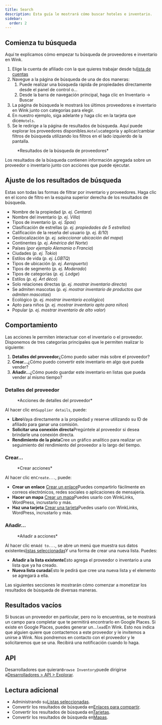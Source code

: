 ```yaml
---
title: Search
description: Esta guía le mostrará cómo buscar hoteles e inventario.
sidebar:
  order: 2
---
```


## Comienza tu búsqueda

Aquí te explicamos cómo empezar tu búsqueda de proveedores e inventario en Wink.

1. Elige la cuenta de afiliado con la que quieres trabajar desde tu[lista de cuentas](https://studio.wink.travel/company/list)
2. Navegue a la página de búsqueda de una de dos maneras:
   1. Puede realizar una búsqueda rápida de propiedades directamente desde el panel de control o...
   2. Desde la barra de navegación principal, haga clic en Inventario → Buscar
3. La página de búsqueda le mostrará los últimos proveedores e inventario en Wink junto con categorías para elegir.
4. En nuestro ejemplo, siga adelante y haga clic en la tarjeta que dice`Hotels`.
5. Se le redirige a la página de resultados de búsqueda. Aquí puede explorar los proveedores disponibles.`Hotels`categoría y aplicar/cambiar filtros de búsqueda utilizando los filtros en el lado izquierdo de la pantalla.

<figure>
  <CloudinaryImage width="700" height="570" resize="scale" quality="best" alt="Resultados de la búsqueda" src="academy/search-results" errorImage="noimage_opaque_nyrtl0.png" />

  <figcaption>*Resultados de la búsqueda de proveedores*</figcaption>
</figure>


Los resultados de la búsqueda contienen información agregada sobre un proveedor o inventario junto con acciones que puede ejecutar.

## Ajuste de los resultados de búsqueda

Estas son todas las formas de filtrar por inventario y proveedores. Haga clic en el icono de filtro en la esquina superior derecha de los resultados de búsqueda.

* Nombre de la propiedad (*p. ej. Centara*)
* Nombre del inventario (*p. ej. Villa*)
* Tipos de inventario (*p. ej. Spas*)
* Clasificación de estrellas (*p. ej. propiedades de 5 estrellas*)
* Calificación de la reseña del usuario (*p. ej. 8/10*)
* Geolocalización (*p. ej. seleccionar ubicación del mapa*)
* Continentes (*p. ej. América del Norte*)
* Países (*por ejemplo Alemania o Francia*)
* Ciudades (*p. ej. Tokio*)
* Estilos de vida (*p. ej. LGBTQ*)
* Tipos de ubicación (*p. ej. Aeropuerto*)
* Tipos de segmento (*p. ej. Moderado*)
* Tipos de categorías (*p. ej. Lodge*)
* Estilos (*p. ej. Art déco*)
* Solo relaciones directas (*p. ej. mostrar inventario directo*)
* Se admiten mascotas (*p. ej. mostrar inventario de productos que admiten mascotas*)
* Ecológico (*p. ej. mostrar inventario ecológico*)
* Apto para niños (*p. ej. mostrar inventario apto para niños*)
* Popular (*p. ej. mostrar inventario de alto valor*)

## Comportamiento

Las acciones le permiten interactuar con el inventario o el proveedor. Disponemos de tres categorías principales que le permiten realizar lo siguiente:

1. **Detalles del proveedor**¿Cómo puedo saber más sobre el proveedor?
2. **Crear...**¿Cómo puedo convertir este inventario en algo que pueda vender?
3. **Añadir...**¿Cómo puedo guardar este inventario en listas que pueda vender al mismo tiempo?

### Detalles del proveedor

<figure>
  <CloudinaryImage width="350" height="190" resize="scale" quality="best" alt="Detalles del proveedor" src="academy/supplier-details" errorImage="noimage_opaque_nyrtl0.png" />

  <figcaption>*Acciones de detalles del proveedor*</figcaption>
</figure>


Al hacer clic en`Supplier details`, puede:

* **Libro**Vaya directamente a la propiedad y reserve utilizando su ID de afiliado para ganar una comisión.
* **Solicitar una conexión directa**Pregúntele al proveedor si desea brindarle una conexión directa.
* **Rendimiento de la pista**Cree un gráfico analítico para realizar un seguimiento del rendimiento del proveedor a lo largo del tiempo.

### Crear...

<figure>
  <CloudinaryImage width="350" height="238" resize="scale" quality="best" alt="Comportamiento" src="academy/inventory-actions" errorImage="noimage_opaque_nyrtl0.png" />

  <figcaption>*Crear acciones*</figcaption>
</figure>


Al hacer clic en`Create...`, puede:

* **Crear un enlace** [Crear un enlace](/studio/shareable-links)Puedes compartirlo fácilmente en correos electrónicos, redes sociales o aplicaciones de mensajería.
* **Hacer un mapa** [Crear un mapa](/studio/maps)Puedes usarlo con WinkLinks, WordPress, incrustarlo y más.
* **Haz una tarjeta** [Crear una tarjeta](/studio/cards)Puedes usarlo con WinkLinks, WordPress, incrustarlo y más.

### Añadir...

<figure>
  <CloudinaryImage width="350" height="203" resize="scale" quality="best" alt="Comportamiento" src="academy/add-to" errorImage="noimage_opaque_nyrtl0.png" />

  <figcaption>*Añadir a acciones*</figcaption>
</figure>


Al hacer clic en`Add to...`, se abre un menú que muestra sus datos existentes[listas seleccionadas](/studio/curated-lists)Y una forma de crear una nueva lista. Puedes:

* **Añadir a la lista existente**Esto agrega el proveedor o inventario a una lista que ya ha creado.
* **Nueva lista curada**Esto le pedirá que cree una nueva lista y el elemento se agregará a ella.

Las siguientes secciones le mostrarán cómo comenzar a monetizar los resultados de búsqueda de diversas maneras.

## Resultados vacíos

Si buscas un proveedor en particular, pero no lo encuentras, se te mostrará un campo para completar que te permitirá encontrarlo en Google Places. Si existe en Google Places, puedes generar un...`lead`En Wink.
Esto nos indica que alguien quiere que contactemos a este proveedor y le invitemos a unirse a Wink. Nos pondremos en contacto con el proveedor y le solicitaremos que se una. Recibirá una notificación cuando lo haga.

## API

Desarrolladores que quieran`Browse Inventory`puede dirigirse a[Desarrolladores > API > Explorar](/developers/apis/#browse-api).

## Lectura adicional

* Administrando su[Listas seleccionadas](/studio/curated-lists).
* Convertir los resultados de búsqueda en[Enlaces para compartir](/studio/shareable-links).
* Convertir los resultados de búsqueda en[Tarjetas](/studio/cards).
* Convertir los resultados de búsqueda en[Mapas](/studio/maps).

